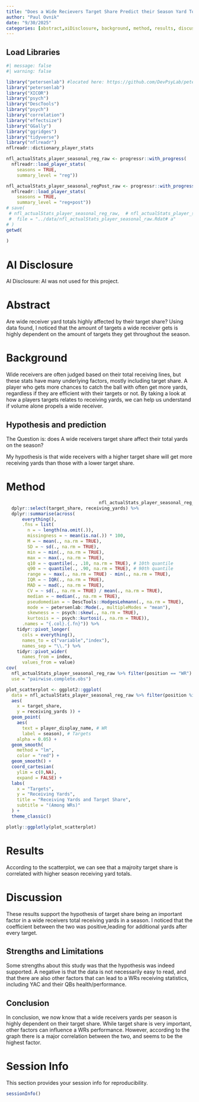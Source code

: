 ```yaml
---
title: "Does a Wide Recievers Target Share Predict their Season Yard Totals?"
author: "Paul Ovnik"
date: "9/30/2025"
categories: [abstract,aiDisclosure, background, method, results, discussion,strengthslimitations, conclusion]
---
```


## Load Libraries {#sec-loadLibraries}

```r
#| message: false
#| warning: false

library("petersenlab") #located here: https://github.com/DevPsyLab/petersenlab
library("petersenlab")
library("XICOR")
library("psych")
library("DescTools")
library("psych")
library("correlation")
library("effectsize")
library("GGally")
library("ggridges")
library("tidyverse")
library("nflreadr")
nflreadr::dictionary_player_stats

nfl_actualStats_player_seasonal_reg_raw <- progressr::with_progress(
  nflreadr::load_player_stats(
    seasons = TRUE,
    summary_level = "reg"))

nfl_actualStats_player_seasonal_regPost_raw <- progressr::with_progress(
  nflreadr::load_player_stats(
    seasons = TRUE,
    summary_level = "reg+post"))
# save(
 # nfl_actualStats_player_seasonal_reg_raw,  # nfl_actualStats_player_seasonal_regPost_raw,
 #  file = "../data/nfl_actualStats_player_seasonal_raw.Rdat# a"
# )
getwd(
  
)
```

# AI Disclosure {#sec-aiDisclosure}

AI Disclosure: AI was not used for this project.


# Abstract {#sec-abstract}

Are wide receiver yard totals highly affected by their target share? Using data found, I noticed that the amount of targets a wide receiver gets is highly dependent on the amount of targets they get throughout the season.

# Background {#sec-background}

Wide receivers are often judged based on their total receiving lines, but these stats have many underlying factors, mostly including target share. A player who gets more chances to catch the ball with often get more yards, regardless if they are efficient with their targets or not. By taking a look at how a players targets relates to receiving yards, we can help us understand if volume alone propels a wide receiver.

## Hypothesis and prediction

The Question is: does A wide receivers target share affect their total yards on the season?

My hypothesis is that wide receivers with a higher target share will get more receiving yards than those with a lower target share.

# Method {#sec-method}

```r
                                   nfl_actualStats_player_seasonal_reg_raw %>% 
  dplyr::select(target_share, receiving_yards) %>% 
  dplyr::summarise(across(
      everything(),
      .fns = list(
        n = ~ length(na.omit(.)),
        missingness = ~ mean(is.na(.)) * 100,
        M = ~ mean(., na.rm = TRUE),
        SD = ~ sd(., na.rm = TRUE),
        min = ~ min(., na.rm = TRUE),
        max = ~ max(., na.rm = TRUE),
        q10 = ~ quantile(., .10, na.rm = TRUE), # 10th quantile
        q90 = ~ quantile(., .90, na.rm = TRUE), # 90th quantile
        range = ~ max(., na.rm = TRUE) - min(., na.rm = TRUE),
        IQR = ~ IQR(., na.rm = TRUE),
        MAD = ~ mad(., na.rm = TRUE),
        CV = ~ sd(., na.rm = TRUE) / mean(., na.rm = TRUE),
        median = ~ median(., na.rm = TRUE),
        pseudomedian = ~ DescTools::HodgesLehmann(., na.rm = TRUE),
        mode = ~ petersenlab::Mode(., multipleModes = "mean"),
        skewness = ~ psych::skew(., na.rm = TRUE),
        kurtosis = ~ psych::kurtosi(., na.rm = TRUE)),
      .names = "{.col}.{.fn}")) %>%
    tidyr::pivot_longer(
      cols = everything(),
      names_to = c("variable","index"),
      names_sep = "\\.") %>% 
    tidyr::pivot_wider(
      names_from = index,
      values_from = value)    
cov(
  nfl_actualStats_player_seasonal_reg_raw %>% filter(position == "WR") %>% select(target_share, receiving_yards),
  use = "pairwise.complete.obs")

plot_scatterplot <- ggplot2::ggplot(
  data = nfl_actualStats_player_seasonal_reg_raw %>% filter(position %in% c("WR")),
  aes(
    x = target_share,
    y = receiving_yards )) +
  geom_point(
    aes(
      text = player_display_name, # WR
      label = season), # Targets
    alpha = 0.05) +
  geom_smooth(
    method = "lm",
    color = "red") +
  geom_smooth() +
  coord_cartesian(
    ylim = c(0,NA),
    expand = FALSE) +
  labs(
    x = "Targets",
    y = "Receiving Yards",
    title = "Receiving Yards and Target Share",
    subtitle = "(Among WRs)"
  ) +
  theme_classic()

plotly::ggplotly(plot_scatterplot)
```

# Results {#sec-results}

According to the scatterplot, we can see that a majroity target share is correlated with higher season receiving yard totals.

# Discussion {#sec-discussion}

These results support the hypothesis of target share being an important factor in a wide receivers total receiving yards in a season. I noticed that the coefficient between the two was positive,leading for additional yards after every target.

## Strengths and Limitations {#sec-strengthsLimitations}

Some strengths about this study was that the hypothesis was indeed supported. A negative is that the data is not necessarily easy to read, and that there are also other factors that can lead to a WRs receiving statistics, including YAC and their QBs health/performance.

## Conclusion {#sec-conclusion}

In conclusion, we now know that a wide receivers yards per season is highly dependent on their target share. While target share is very important, other factors can influence a WRs performance. However, according to the graph there is a major correlation between the two, and seems to be the highest factor.

# Session Info {#sec-sessionInfo}

This section provides your session info for reproducibility.

```r
sessionInfo()
```
